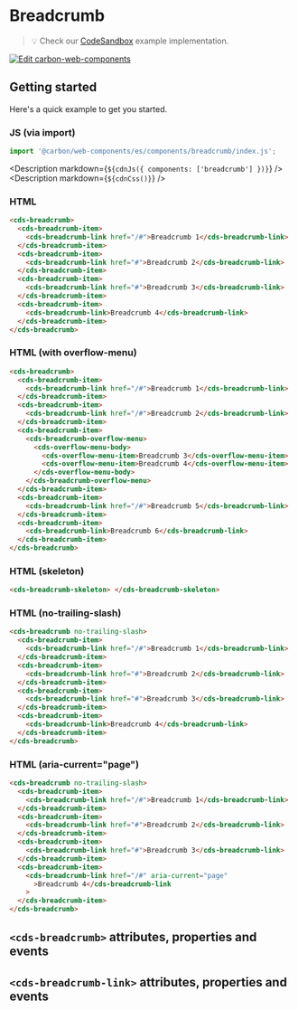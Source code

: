 
# Breadcrumb

> 💡 Check our
> [CodeSandbox](https://codesandbox.io/s/github/carbon-design-system/carbon-for-ibm-dotcom/tree/main/packages/carbon-web-components/examples/codesandbox/basic/components/breadcrumb)
> example implementation.

[![Edit carbon-web-components](https://codesandbox.io/static/img/play-codesandbox.svg)](https://codesandbox.io/s/github/carbon-design-system/carbon-for-ibm-dotcom/tree/main/packages/carbon-web-components/examples/codesandbox/basic/components/breadcrumb)

## Getting started

Here's a quick example to get you started.

### JS (via import)

```javascript
import '@carbon/web-components/es/components/breadcrumb/index.js';
```

<Description markdown={`${cdnJs({ components: ['breadcrumb'] })}`} />
<Description markdown={`${cdnCss()}`} />

### HTML

```html
<cds-breadcrumb>
  <cds-breadcrumb-item>
    <cds-breadcrumb-link href="/#">Breadcrumb 1</cds-breadcrumb-link>
  </cds-breadcrumb-item>
  <cds-breadcrumb-item>
    <cds-breadcrumb-link href="#">Breadcrumb 2</cds-breadcrumb-link>
  </cds-breadcrumb-item>
  <cds-breadcrumb-item>
    <cds-breadcrumb-link href="#">Breadcrumb 3</cds-breadcrumb-link>
  </cds-breadcrumb-item>
  <cds-breadcrumb-item>
    <cds-breadcrumb-link>Breadcrumb 4</cds-breadcrumb-link>
  </cds-breadcrumb-item>
</cds-breadcrumb>
```

### HTML (with overflow-menu)

```html
<cds-breadcrumb>
  <cds-breadcrumb-item>
    <cds-breadcrumb-link href="/#">Breadcrumb 1</cds-breadcrumb-link>
  </cds-breadcrumb-item>
  <cds-breadcrumb-item>
    <cds-breadcrumb-link href="/#">Breadcrumb 2</cds-breadcrumb-link>
  </cds-breadcrumb-item>
  <cds-breadcrumb-item>
    <cds-breadcrumb-overflow-menu>
      <cds-overflow-menu-body>
        <cds-overflow-menu-item>Breadcrumb 3</cds-overflow-menu-item>
        <cds-overflow-menu-item>Breadcrumb 4</cds-overflow-menu-item>
      </cds-overflow-menu-body>
    </cds-breadcrumb-overflow-menu>
  </cds-breadcrumb-item>
  <cds-breadcrumb-item>
    <cds-breadcrumb-link href="/#">Breadcrumb 5</cds-breadcrumb-link>
  </cds-breadcrumb-item>
  <cds-breadcrumb-item>
    <cds-breadcrumb-link>Breadcrumb 6</cds-breadcrumb-link>
  </cds-breadcrumb-item>
</cds-breadcrumb>
```

### HTML (skeleton)

```html
<cds-breadcrumb-skeleton> </cds-breadcrumb-skeleton>
```

### HTML (no-trailing-slash)

```html
<cds-breadcrumb no-trailing-slash>
  <cds-breadcrumb-item>
    <cds-breadcrumb-link href="/#">Breadcrumb 1</cds-breadcrumb-link>
  </cds-breadcrumb-item>
  <cds-breadcrumb-item>
    <cds-breadcrumb-link href="#">Breadcrumb 2</cds-breadcrumb-link>
  </cds-breadcrumb-item>
  <cds-breadcrumb-item>
    <cds-breadcrumb-link href="#">Breadcrumb 3</cds-breadcrumb-link>
  </cds-breadcrumb-item>
  <cds-breadcrumb-item>
    <cds-breadcrumb-link>Breadcrumb 4</cds-breadcrumb-link>
  </cds-breadcrumb-item>
</cds-breadcrumb>
```

### HTML (aria-current="page")

```html
<cds-breadcrumb no-trailing-slash>
  <cds-breadcrumb-item>
    <cds-breadcrumb-link href="/#">Breadcrumb 1</cds-breadcrumb-link>
  </cds-breadcrumb-item>
  <cds-breadcrumb-item>
    <cds-breadcrumb-link href="#">Breadcrumb 2</cds-breadcrumb-link>
  </cds-breadcrumb-item>
  <cds-breadcrumb-item>
    <cds-breadcrumb-link href="#">Breadcrumb 3</cds-breadcrumb-link>
  </cds-breadcrumb-item>
  <cds-breadcrumb-item>
    <cds-breadcrumb-link href="/#" aria-current="page"
      >Breadcrumb 4</cds-breadcrumb-link
    >
  </cds-breadcrumb-item>
</cds-breadcrumb>
```

## `<cds-breadcrumb>` attributes, properties and events

<Props of="cds-breadcrumb" />

## `<cds-breadcrumb-link>` attributes, properties and events

<Props of="cds-breadcrumb-link" />
